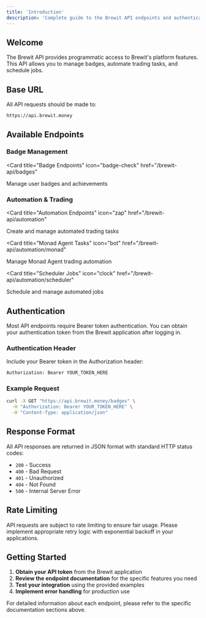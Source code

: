 ```yaml
---
title: 'Introduction'
description: 'Complete guide to the Brewit API endpoints and authentication'
---
```


## Welcome

The Brewit API provides programmatic access to Brewit's platform features. This API allows you to manage badges, automate trading tasks, and schedule jobs.

## Base URL

All API requests should be made to:
```
https://api.brewit.money
```

## Available Endpoints

### Badge Management

<Card
  title="Badge Endpoints"
  icon="badge-check"
  href="/brewit-api/badges"
>
  Manage user badges and achievements
</Card>

### Automation & Trading

<Card
  title="Automation Endpoints"
  icon="zap"
  href="/brewit-api/automation"
>
  Create and manage automated trading tasks
</Card>

<Card
  title="Monad Agent Tasks"
  icon="bot"
  href="/brewit-api/automation/monad"
>
  Manage Monad Agent trading automation
</Card>

<Card
  title="Scheduler Jobs"
  icon="clock"
  href="/brewit-api/automation/scheduler"
>
  Schedule and manage automated jobs
</Card>

## Authentication

<Note>
  Most API endpoints require Bearer token authentication. You can obtain your authentication token from the Brewit application after logging in.
</Note>

### Authentication Header

Include your Bearer token in the Authorization header:

```bash
Authorization: Bearer YOUR_TOKEN_HERE
```

### Example Request

```bash
curl -X GET "https://api.brewit.money/badges" \
  -H "Authorization: Bearer YOUR_TOKEN_HERE" \
  -H "Content-Type: application/json"
```

## Response Format

All API responses are returned in JSON format with standard HTTP status codes:

- `200` - Success
- `400` - Bad Request
- `401` - Unauthorized
- `404` - Not Found
- `500` - Internal Server Error

## Rate Limiting

API requests are subject to rate limiting to ensure fair usage. Please implement appropriate retry logic with exponential backoff in your applications.

## Getting Started

1. **Obtain your API token** from the Brewit application
2. **Review the endpoint documentation** for the specific features you need
3. **Test your integration** using the provided examples
4. **Implement error handling** for production use

For detailed information about each endpoint, please refer to the specific documentation sections above.
